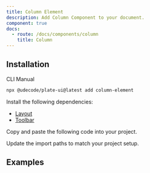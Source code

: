 ```yaml
---
title: Column Element
description: Add Column Component to your document.
component: true
docs:
  - route: /docs/components/column
    title: Column
---
```


## Installation

<Tabs defaultValue="cli">

<TabsList>
<TabsTrigger value="cli">CLI</TabsTrigger>
<TabsTrigger value="manual">Manual</TabsTrigger>
</TabsList>
<TabsContent value="cli">

```bash
npx @udecode/plate-ui@latest add column-element
```

</TabsContent>

<TabsContent value="manual">

<Steps>

<Step>

Install the following dependencies:

- [Layout](/docs/column)
- [Toolbar](/docs/components/toolbar)

</Step>

<Step>

Copy and paste the following code into your project.

</Step>

<ComponentSource name="column-element" />

<Step>

Update the import paths to match your project setup.

</Step>

</Steps>

</TabsContent>

</Tabs>

## Examples

<ComponentPreview name="playground-demo" id="toggle" />

<ComponentSource src="../../templates/plate-playground-template/src/lib/plate/plate-plugins.ts" />
